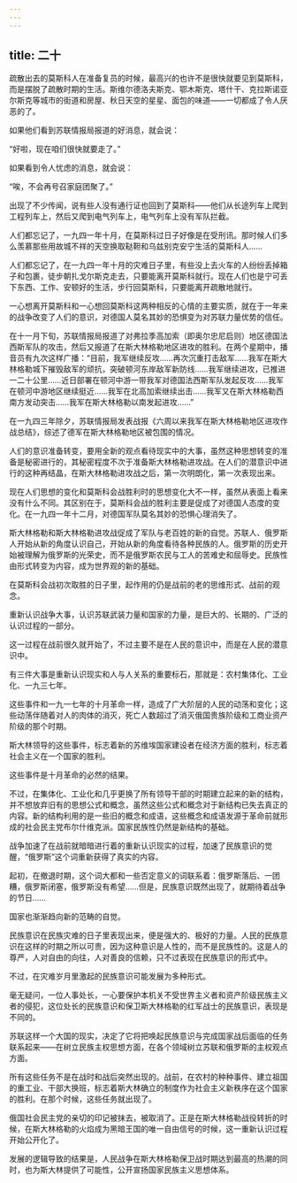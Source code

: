 ```yaml
---
---
---
```

title: 二十
---



疏散出去的莫斯科人在准备复员的时候，最高兴的也许不是很快就要见到莫斯科，而是摆脱了疏散时期的生活。斯维尔德洛夫斯克、鄂木斯克、塔什干、克拉斯诺亚尔斯克等城市的街道和房屋、秋日天空的星星、面包的味道——一切都成了令人厌恶的了。

如果他们看到苏联情报局报道的好消息，就会说：

“好啦，现在咱们很快就要走了。”

如果看到令人忧虑的消息，就会说：

“唉，不会再号召家庭团聚了。”

出现了不少传闻，说有些人没有通行证也回到了莫斯科——他们从长途列车上爬到工程列车上，然后又爬到电气列车上，电气列车上没有军队拦截。

人们都忘记了，一九四一年十月，在莫斯科过日子好像是在受刑讯。那时候人们多么羡慕那些用故城不祥的天空换取鞑靼和乌兹别克安宁生活的莫斯科人……

人们都忘记了，在一九四一年十月的灾难日子里，有些没上去火车的人纷纷丢掉箱子和包裹，徒步朝扎戈尔斯克走去，只要能离开莫斯科就行。现在人们也是宁可丢下东西、工作、安顿好的生活，步行回莫斯科，只要能离开疏散地就行。

一心想离开莫斯科和一心想回莫斯科这两种相反的心情的主要实质，就在于一年来的战争改变了人们的意识，对德国人莫名其妙的恐惧变为对苏联力量优势的信任。

在十一月下旬，苏联情报局报道了对弗拉季高加索（即奥尔忠尼启则）地区德国法西斯军队的攻击，然后又报道了在斯大林格勒地区进攻的胜利。在两个星期中，播音员有九次这样广播：“目前，我军继续反攻……再次沉重打击敌军……我军在斯大林格勒城下摧毁敌军的顽抗，突破顿河东岸敌军新防线……我军继续进攻，已推进一二十公里……近日部署在顿河中游一带我军对德国法西斯军队发起反攻……我军在顿河中游地区继续挺近……我军在北高加索继续出击……我军又在斯大林格勒西南方发动突击……我军在斯大林格勒以南发起进攻……”

在一九四三年除夕，苏联情报局发表战报《六周以来我军在斯大林格勒地区进攻作战总结》，综述了德军在斯大林格勒地区被包围的情况。

人们的意识准备转变，要用全新的观点看待现实中的大事，虽然这种思想转变的准备是秘密进行的，其秘密程度不次于准备斯大林格勒进攻战。在人们的潜意识中进行的这种再结晶，在斯大林格勒进攻战之后，第一次明朗化，第一次表现出来。

现在人们思想的变化和莫斯科会战胜利时的思想变化大不一样，虽然从表面上看来没有什么不同。其区别在于，莫斯科会战的胜利主要是促成了对德国人态度的变化。在一九四一年十二月，对德国军队莫名其妙的恐惧心理消失了。

斯大林格勒和斯大林格勒进攻战促成了军队与老百姓的新的自觉。苏联人、俄罗斯人开始从新的角度认识自己，开始从新的角度看待各种民族的人。俄罗斯的历史开始被理解为俄罗斯的光荣史，而不是俄罗斯农民与工人的苦难史和屈辱史。民族性由形式转变为内容，成为世界观的新的基础。

在莫斯科会战初次取胜的日子里，起作用的仍是战前的老的思维形式、战前的观念。

重新认识战争大事，认识苏联武装力量和国家的力量，是巨大的、长期的、广泛的认识过程的一部分。

这一过程在战前很久就开始了，不过主要不是在人民的意识中，而是在人民的潜意识中。

有三件大事是重新认识现实和人与人关系的重要标石，那就是：农村集体化、工业化、一九三七年。

这些事件和一九一七年的十月革命一样，造成了广大阶层的人民的动荡和变化；这些动荡伴随着对人的肉体的消灭，死亡人数超过了消灭俄国贵族阶级和工商业资产阶级的那个时期。

斯大林领导的这些事件，标志着新的苏维埃国家建设者在经济方面的胜利，标志着社会主义在一个国家的胜利。

这些事件是十月革命的必然的结果。

不过，在集体化、工业化和几乎更换了所有领导干部的时期建立起来的新的结构，并不想放弃旧有的思想公式和概念，虽然这些公式和概念对于新结构已失去真正的内容。新的结构利用的是一些旧的概念和成语，这些概念和成语发源于革命前就形成的社会民主党布尔什维克派。国家民族性仍然是新结构的基础。

战争加速了在战前就暗暗进行着的重新认识现实的过程，加速了民族意识的觉醒，“俄罗斯”这个词重新获得了真实的内容。

起初，在撤退时期，这个词大都和一些否定意义的词联系着：俄罗斯落后、一团糟，俄罗斯闭塞，俄罗斯没有希望……但是，民族意识既然出现了，就期待着战争的节日……

国家也渐渐趋向新的范畴的自觉。

民族意识在民族灾难的日子里表现出来，便是强大的、极好的力量。人民的民族意识在这样的时期之所以可贵，因为这种意识是人性的，而不是民族性的。这是人的尊严，人对自由的向往，人对善良的信赖，只不过表现在民族意识的形式中。

不过，在灾难岁月里激起的民族意识可能发展为多种形式。

毫无疑问，一位人事处长，一心要保护本机关不受世界主义者和资产阶级民族主义者的侵犯，这位处长的民族意识和保卫斯大林格勒的红军战士的民族意识，表现是不同的。

苏联这样一个大国的现实，决定了它将把唤起民族意识与完成国家战后面临的任务联系起来——在树立民族主权思想方面，在各个领域树立苏联和俄罗斯的主权观点方面。

所有这些任务不是在战时和战后突然出现的。战前，在农村的种种事件、建立祖国的重工业、干部大换班，标志着斯大林确立的制度作为社会主义新秩序在这个国家的胜利。在那个时候，这些任务就出现了。

俄国社会民主党的亲切的印记被抹去，被取消了。正是在斯大林格勒战役转折的时候，在斯大林格勒的火焰成为黑暗王国的唯一自由信号的时候，这一重新认识过程开始公开化了。

发展的逻辑导致的结果是，人民战争在斯大林格勒保卫战时期达到最高的热潮的同时，也为斯大林提供了可能性，公开宣扬国家民族主义思想体系。
